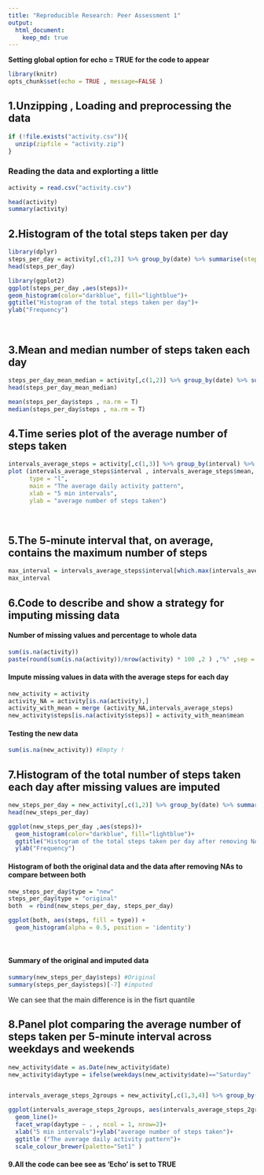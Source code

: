 ```yaml
---
title: "Reproducible Research: Peer Assessment 1"
output: 
  html_document:
    keep_md: true
---
```


**Setting global option for echo = TRUE for the code to appear**
```r
library(knitr)
opts_chunk$set(echo = TRUE , message=FALSE )

```

## 1.Unzipping , Loading and preprocessing the data

```r
if (!file.exists("activity.csv")){
  unzip(zipfile = "activity.zip")
}
```

### Reading the data and explorting a little

```r
activity = read.csv("activity.csv")

head(activity)
summary(activity)

```

## 2.Histogram of the total steps taken per day
```r

library(dplyr)
steps_per_day = activity[,c(1,2)] %>% group_by(date) %>% summarise(steps = sum(steps , na.rm = T))
head(steps_per_day)

library(ggplot2)
ggplot(steps_per_day ,aes(steps))+
geom_histogram(color="darkblue", fill="lightblue")+
ggtitle("Histogram of the total steps taken per day")+
ylab("Frequency")
```  
<br>


## 3.Mean and median number of steps taken each day
```r
steps_per_day_mean_median = activity[,c(1,2)] %>% group_by(date) %>% summarise(mean = mean(steps , na.rm = T) , median = median(steps , na.rm = T))
head(steps_per_day_mean_median)

mean(steps_per_day$steps , na.rm = T)
median(steps_per_day$steps , na.rm = T)

```

## 4.Time series plot of the average number of steps taken
```r
intervals_average_steps = activity[,c(1,3)] %>% group_by(interval) %>% summarise(mean = mean(steps , na.rm = T) )
plot (intervals_average_steps$interval , intervals_average_steps$mean,
      type = "l",
      main = "The average daily activity pattern",
      xlab = "5 min intervals",
      ylab = "average number of steps taken")

```  
<br>



## 5.The 5-minute interval that, on average, contains the maximum number of steps

```r
max_interval = intervals_average_steps$interval[which.max(intervals_average_steps$mean)]
max_interval
```

## 6.Code to describe and show a strategy for imputing missing data

#### **Number of missing values and percentage to whole data**
```r
sum(is.na(activity))
paste(round(sum(is.na(activity))/nrow(activity) * 100 ,2 ) ,"%" ,sep = "")

```

#### **Impute missing values in data with the average steps for each day**
```r
new_activity = activity
activity_NA = activity[is.na(activity),]
activity_with_mean = merge (activity_NA,intervals_average_steps)
new_activity$steps[is.na(activity$steps)] = activity_with_mean$mean 

```

#### **Testing the new data**

```r
sum(is.na(new_activity)) #Empty !

```

## 7.Histogram of the total number of steps taken each day after missing values are imputed

```r
new_steps_per_day = new_activity[,c(1,2)] %>% group_by(date) %>% summarise(steps = sum(steps))
head(new_steps_per_day)

ggplot(new_steps_per_day ,aes(steps))+
  geom_histogram(color="darkblue", fill="lightblue")+
  ggtitle("Histogram of the total steps taken per day after removing NAs")+
  ylab("Frequency")

```

#### **Histogram of both the original data and the data after removing NAs to compare between both**

```r
new_steps_per_day$type = "new"
steps_per_day$type = "original"
both  = rbind(new_steps_per_day, steps_per_day)

ggplot(both, aes(steps, fill = type)) + 
  geom_histogram(alpha = 0.5, position = 'identity')

```  

<br>

#### **Summary of the original and imputed data**

```r
summary(new_steps_per_day$steps) #Original
summary(steps_per_day$steps)[-7] #imputed
```
We can see that the main difference is in the fisrt quantile  


## 8.Panel plot comparing the average number of steps taken per 5-minute interval across weekdays and weekends
```r
new_activity$date = as.Date(new_activity$date)
new_activity$daytype = ifelse(weekdays(new_activity$date)=="Saturday" | weekdays(new_activity$date)=="Sunday", "Weekend", "Weekday")


intervals_average_steps_2groups = new_activity[,c(1,3,4)] %>% group_by(interval,daytype) %>% summarise(mean = mean(steps))

ggplot(intervals_average_steps_2groups, aes(intervals_average_steps_2groups$interval , intervals_average_steps_2groups$mean ,col = daytype ))+
  geom_line()+
  facet_wrap(daytype ~ . , ncol = 1, nrow=2)+
  xlab("5 min intervals")+ylab("average number of steps taken")+
  ggtitle ("The average daily activity pattern")+
  scale_colour_brewer(palette="Set1" )

```

#### **9.All the code can bee see as 'Echo' is set to TRUE**
